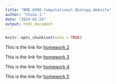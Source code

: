 ```yaml
---
title: "BME-6990 Computational Biology Website"
author: "Chika I."
date: "2024-01-24"
output: html_document
---
```


```r
knitr::opts_chunk$set(echo = TRUE)
```

This is the link for [homework 2](Homework2.html)

This is the link for [homework 3](HW3_REGEX.html) 

This is the link for [homework 4](HW4_AtomicVectors.html)

This is the link for [homework 5](HW5_MatricesListsDataframes.html)